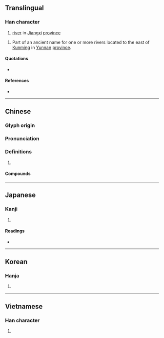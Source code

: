 {{character info/new}}
{{also|泸}}
==Translingual==

===Han character===
{{Han char|rn=85|rad=水|as=16|sn=19|four=31117|canj=EYPT|ids=⿰氵盧}}

# [[river]] in [[Jiangxi]] [[province]]

# Part of an ancient name for one or more rivers located to the east of [[Kunming]] in [[Yunnan]] [[province]].

====Quotations====
* {{RQ:Manshu|6|Kūn​míng​ City (昆明城)|9}}
*: {{zh-x|^昆明 城，在 ^東瀘 之 西，去 ^龍口 十六 日程。|The city of Kūn​míng is west of the Dōng​'''lú''', some 16 days' journey from Lóng​kǒu.|CL}}

====References====
* {{Han ref|kx=0659.420|dkj=18646|dj=1069.200|hdz=31783.090|uh=7018|ud=28696|bh=C379|bd=50041}}

----

==Chinese==
{{zh-forms|s=泸}}

===Glyph origin===
{{Han etym}}

===Pronunciation===
{{zh-pron
|m=lú
|c=lou4
|mc=y
|oc=y
|cat=pn
}}

===Definitions===
{{zh-hanzi}}

# {{rfdef|zh}}

====Compounds====
{{zh-der|瀘水}}

----

==Japanese==

===Kanji===
{{ja-kanji|grade=|rs=水16}}

# {{defn|lang=ja|sort=水16}}

====Readings====
* {{ja-readings|on=[[ろ]] (ro)|kun=}}

----

==Korean==

===Hanja===
{{ko-hanja|hangeul=[[로]]>[[노]]|eumhun=|rv=ro>no|mr=ro>no|y=lo>no}}

# {{defn|lang=ko|sort=水16}}

----

==Vietnamese==

===Han character===
{{vi-readings|rs=水16| hanviet = lư}}

# {{defn|lang=vi|sort=水16}}